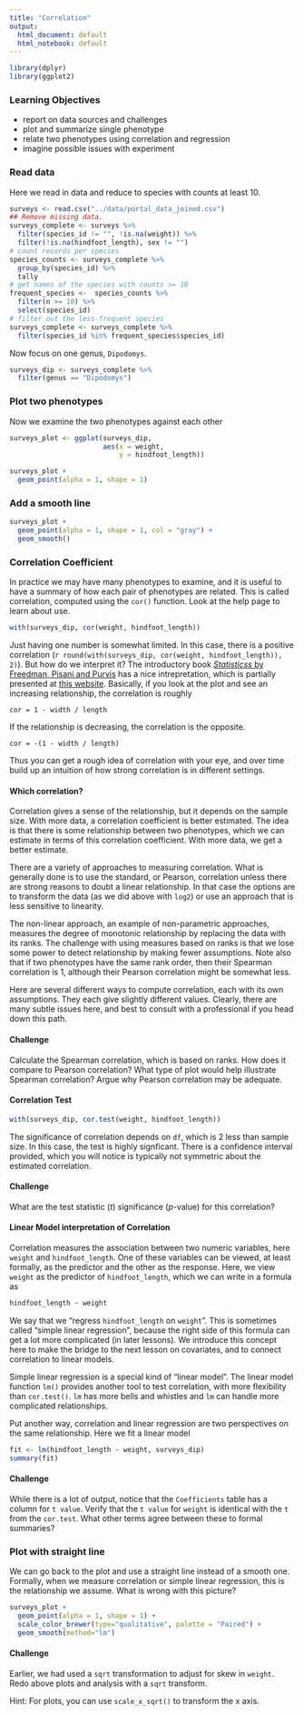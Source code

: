 ```yaml
---
title: "Correlation"
output:
  html_document: default
  html_notebook: default
---
```


```r
library(dplyr)
library(ggplot2)
```

### Learning Objectives

* report on data sources and challenges
* plot and summarize single phenotype
* relate two phenotypes using correlation and regression
* imagine possible issues with experiment

### Read data

Here we read in data and reduce to species with counts at least 10.

```r
surveys <- read.csv("../data/portal_data_joined.csv")
## Remove missing data.
surveys_complete <- surveys %>%
  filter(species_id != "", !is.na(weight)) %>%
  filter(!is.na(hindfoot_length), sex != "")
# count records per species
species_counts <- surveys_complete %>%
  group_by(species_id) %>%
  tally
# get names of the species with counts >= 10
frequent_species <-  species_counts %>%
  filter(n >= 10) %>%
  select(species_id)
# filter out the less-frequent species
surveys_complete <- surveys_complete %>%
  filter(species_id %in% frequent_species$species_id)
```

Now focus on one genus, `Dipodomys`.

```r
surveys_dip <- surveys_complete %>%
  filter(genus == "Dipodomys")
```

### Plot two phenotypes

Now we examine the two phenotypes against each other

```r
surveys_plot <- ggplot(surveys_dip, 
                       aes(x = weight, 
                           y = hindfoot_length))
```

```r
surveys_plot + 
  geom_point(alpha = 1, shape = 1)
```

### Add a smooth line

```r
surveys_plot + 
  geom_point(alpha = 1, shape = 1, col = "gray") +
  geom_smooth()
```

### Correlation Coefficient

In practice we may have many phenotypes to examine, and it is useful to have a summary of how each pair of phenotypes are related. This is called correlation, computed using the `cor()` function. Look at the help page to learn about use.

```r
with(surveys_dip, cor(weight, hindfoot_length))
```

Just having one number is somewhat limited. In this case, there is a positive correlation (`r round(with(surveys_dip, cor(weight, hindfoot_length)), 2)`). But how do we interpret it?
The introductory book [_Statisticss_ by Freedman, Pisani and Purvis]() has a nice intrepretation, which is partially presented at [this website](http://www.analytictech.com/mb313/correlat.htm). Basically, if you look at the plot and see an increasing relationship, the correlation is roughly

```
cor = 1 - width / length
```

If the relationship is decreasing, the correlation is the opposite. 

```
cor = -(1 - width / length)
```

Thus you can get a rough idea of correlation with your eye, and over time build up an intuition of how strong correlation is in different settings.

#### Which correlation?

Correlation gives a sense of the relationship, but it depends on the sample size. With more data, a correlation coefficient is better estimated. The idea is that there is some relationship between two phenotypes, which we can estimate in terms of this correlation coefficient. With more data, we get a better estimate.

There are a variety of approaches to measuring correlation. What is generally done is to use the standard, or Pearson, correlation unless there are strong reasons to doubt a linear relationship. In that case the options are to transform the data (as we did above with `log2`) or use an approach that is less sensitive to linearity.

The non-linear approach, an example of non-parametric approaches, measures the degree of monotonic relationship by replacing the data with its ranks. 
The challenge with using measures based on ranks is that we lose some power to detect relationship by making fewer assumptions. Note also that if two phenotypes have the same rank order, then their Spearman correlation is 1, although their Pearson correlation might be somewhat less.

Here are several different ways to compute correlation, each with its own assumptions. They each give slightly different values. Clearly, there are many subtle issues here, and best to consult with a professional if you head down this path.

#### Challenge

Calculate the Spearman correlation, which is based on ranks. How does it compare to Pearson correlation? What type of plot would help illustrate Spearman correlation?
Argue why Pearson correlation may be adequate.

<!-- end challenge -->

<!---
## Pearson, Spearman, rank and Kendall correlation
with(surveys_dip,
     c(pearson  = cor(weight, hindfoot_length),
       rank     = cor(rank(weight), log2(hindfoot_length)),
       spearman = cor(weight, hindfoot_length, method = "spearman"),
       kendall  = cor(weight, hindfoot_length, method = "kendall")))
ggplot(surveys_dip, 
       aes(x=rank(weight), y=rank(hindfoot_length))) +
  geom_point() +
  geom_smooth()
--->

#### Correlation Test

```r
with(surveys_dip, cor.test(weight, hindfoot_length))
```

The significance of correlation depends on `df`, which is 2 less than sample size. In this case, the test is highly signficant. There is a confidence interval provided, which you will notice is typically not symmetric about the estimated correlation.

#### Challenge

What are the test statistic ($t$) significance ($p$-value) for this correlation?

<!-- end challenge -->

<!---
tmp <- with(surveys_dip, 
            cor.test(weight, hindfoot_length))
tmp$p.value
tmp$statistic
--->

#### Linear Model interpretation of Correlation

Correlation measures the association between two numeric variables, here `weight` and `hindfoot_length`. One of these variables can be viewed, at least formally, as the predictor and the other as the response. Here, we view `weight` as the predictor of `hindfoot_length`, which we can write in a formula as

```r
hindfoot_length ~ weight
```

We say that we "regress `hindfoot_length` on `weight`". This is sometimes called "simple linear regression", because the right side of this formula can get a lot more complicated (in later lessons). We introduce this concept here to make the bridge to the next lesson on covariates, and to connect correlation to linear models.

Simple linear regression is a special kind of "linear model". The linear model function `lm()` provides another tool to test correlation, with more flexibility than `cor.test()`. `lm` has more bells and whistles and `lm` can handle more complicated relationships.

Put another way, correlation and linear regression are two perspectives on the same relationship. Here we fit a linear model

```r
fit <- lm(hindfoot_length ~ weight, surveys_dip)
summary(fit)
```

#### Challenge

While there is a lot of output, notice that the `Coefficients` table has a column for `t value`. Verify that the `t value` for `weight` is identical with the `t` from the `cor.test`. What other terms agree between these to formal summaries?

<!-- end challenge -->

<!---
round(summary(fit)$coefficients["weight","t value"], 2)
--->

### Plot with straight line

We can go back to the plot and use a straight line instead of a smooth one.
Formally, when we measure correlation or simple linear regression, this is the relationship we assume. What is wrong with this picture?

```r
surveys_plot + 
  geom_point(alpha = 1, shape = 1) +
  scale_color_brewer(type="qualitative", palette = "Paired") +
  geom_smooth(method="lm")
```

#### Challenge

Earlier, we had used a `sqrt` transformation to adjust for skew in `weight`. Redo above plots and analysis with a `sqrt` transform.

Hint: For plots, you can use `scale_x_sqrt()` to transform the x axis.

<!-- end challenge -->

<!---
surveys_plot + 
  geom_point(alpha = 1, shape = 1) +
  scale_color_brewer(type="qualitative", palette = "Paired") +
  geom_smooth(method="lm") +
  scale_x_sqrt()
with(surveys_dip, cor.test(sqrt(weight), hindfoot_length))
fit_sqrt <- lm(hindfoot_length ~ sqrt(weight), surveys_dip)
summary(fit_sqrt)
--->